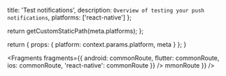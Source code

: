 
  title: 'Test notifications',
  description: `Overview of testing your push notifications`,
  platforms: ['react-native']
};

  return getCustomStaticPath(meta.platforms);
};

  return {
    props: {
      platform: context.params.platform,
      meta
    }
  };
}


<Fragments
  fragments={{
    android: commonRoute,
    flutter: commonRoute,
    ios: commonRoute,
    'react-native': commonRoute
  }}
/>
mmonRoute }} />
